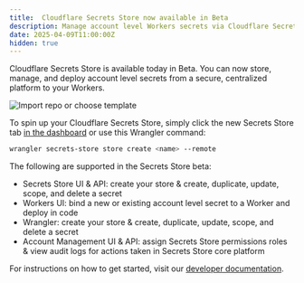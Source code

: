 ```yaml
---
title:  Cloudflare Secrets Store now available in Beta
description: Manage account level Workers secrets via Cloudflare Secrets Store (beta)
date: 2025-04-09T11:00:00Z
hidden: true
---
```


Cloudflare Secrets Store is available today in Beta. You can now store, manage, and deploy account level secrets from a secure, centralized platform to your Workers. 

![Import repo or choose template](~/assets/images/ssl/secrets-store-landing-page.png)

To spin up your Cloudflare Secrets Store, simply click the new Secrets Store tab [in the dashboard](http://dash.cloudflare.com/?to=/:account/secrets-store) or use this Wrangler command:

```sh
wrangler secrets-store store create <name> --remote
```

The following are supported in the Secrets Store beta:

* Secrets Store UI & API: create your store & create, duplicate, update, scope, and delete a secret
* Workers UI: bind a new or existing account level secret to a Worker and deploy in code
* Wrangler: create your store & create, duplicate, update, scope, and delete a secret
* Account Management UI & API: assign Secrets Store permissions roles & view audit logs for actions taken in Secrets Store core platform

For instructions on how to get started, visit our [developer documentation](/secrets-store/). 
